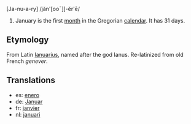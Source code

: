 [Ja-nu-a-ry] /jăn'[ooˉ]]-ĕr'ē/

#January is the first [[month]] in the Gregorian [[calendar]]. It has 31 days.

==Etymology==
From Latin [[Ianuarius]], named after the god Ianus. Re-latinized from old French ''genever''.

==Translations==

*es: [[enero]]
*de: [[Januar]]
*fr: [[janvier]]
*nl: [[januari]]